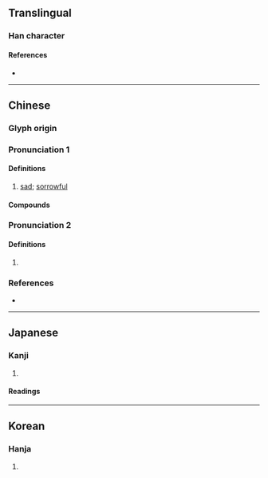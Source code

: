 {{character info}}
==Translingual==

===Han character===
{{Han char|rn=61|rad=心|as=07|sn=10|four=93032|canj=PIAV|ids=⿰忄良}}

====References====
* {{Han ref|kx=0388.150|dkj=10690|dj=0721.070|hdz=42307.030|uh=60A2|ud=24738|bh=D1A2|bd=53666}}

----

==Chinese==
{{zh-forms|alt=惊,𢝋}}

===Glyph origin===
{{Han etym}}

===Pronunciation 1===
{{zh-pron
|m=liàng
|c=loeng6
|mc=y
|oc=y
|cat=
}}

====Definitions====
{{zh-hanzi}}

# [[sad]]; [[sorrowful]]

====Compounds====
{{zh-der|愴悢|悢悢}}

===Pronunciation 2===
{{zh-pron
|m=lǎng
|c=long5
|mc=
|oc=
|cat=
}}

====Definitions====
{{zh-hanzi}}

# {{zh-only|懭悢}}

===References===
* {{R:yue:mfccd}}

----

==Japanese==

===Kanji===
{{ja-kanji|grade=|rs=心07}}

# {{rfdef|ja|sort=心07}}

====Readings====
{{ja-readings
|goon=こう
|kanon=りょう
|kun=かな-しむ}}

----

==Korean==

===Hanja===
{{ko-hanja|hangeul=[[량]]>[[양]]|eumhun=|rv=ryang>yang|mr=ryang>yang|y=lyang>yang}}

# {{rfdef|ko|sort=心07}}